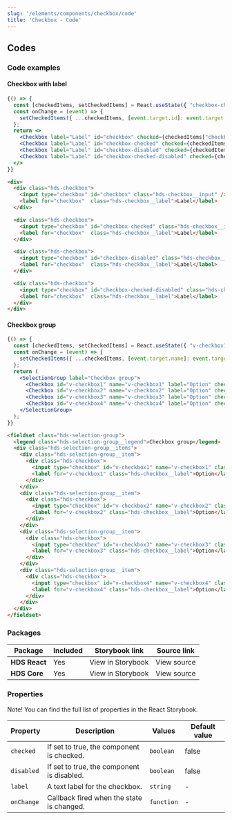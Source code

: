 ```yaml
---
slug: '/elements/components/checkbox/code'
title: 'Checkbox - Code'
---
```




## Codes

### Code examples 

#### Checkbox with label
<Playground>

```jsx
{() => {
  const [checkedItems, setCheckedItems] = React.useState({ "checkbox-checked": true, "checkbox-checked-disabled": true });
  const onChange = (event) => {
    setCheckedItems({ ...checkedItems, [event.target.id]: event.target.checked });
  };
  return <>
    <Checkbox label="Label" id="checkbox" checked={checkedItems["checkbox"]} onChange={onChange} />
    <Checkbox label="Label" id="checkbox-checked" checked={checkedItems["checkbox-checked"]} onChange={onChange} />
    <Checkbox label="Label" id="checkbox-disabled" checked={checkedItems["checkbox-disabled"]} onChange={onChange} disabled />
    <Checkbox label="Label" id="checkbox-checked-disabled" checked={checkedItems["checkbox-checked-disabled"]} onChange={onChange} disabled />
  </>
}}
```

```html
<div>
  <div class="hds-checkbox">
    <input type="checkbox" id="checkbox" class="hds-checkbox__input" />
    <label for="checkbox"  class="hds-checkbox__label">Label</label>
  </div>

  <div class="hds-checkbox">
    <input type="checkbox" id="checkbox-checked" class="hds-checkbox__input" checked />
    <label for="checkbox"  class="hds-checkbox__label">Label</label>
  </div>

  <div class="hds-checkbox">
    <input type="checkbox" id="checkbox-disabled" class="hds-checkbox__input" disabled />
    <label for="checkbox"  class="hds-checkbox__label">Label</label>
  </div>

  <div class="hds-checkbox">
    <input type="checkbox" id="checkbox-checked-disabled" class="hds-checkbox__input" checked disabled />
    <label for="checkbox"  class="hds-checkbox__label">Label</label>
  </div>
</div>
```

</Playground>

#### Checkbox group
<Playground>

```jsx
{() => {
  const [checkedItems, setCheckedItems] = React.useState({ "v-checkbox1": true, "v-checkbox2": true });
  const onChange = (event) => {
    setCheckedItems({ ...checkedItems, [event.target.name]: event.target.checked });
  };
  return (
    <SelectionGroup label="Checkbox group">
      <Checkbox id="v-checkbox1" name="v-checkbox1" label="Option" checked={checkedItems["v-checkbox1"]} onChange={onChange} />
      <Checkbox id="v-checkbox2" name="v-checkbox2" label="Option" checked={checkedItems["v-checkbox2"]} onChange={onChange} />
      <Checkbox id="v-checkbox3" name="v-checkbox3" label="Option" checked={checkedItems["v-checkbox3"]} onChange={onChange} />
      <Checkbox id="v-checkbox4" name="v-checkbox4" label="Option" checked={checkedItems["v-checkbox4"]} onChange={onChange} />
    </SelectionGroup>
  );
}}
```

```html
<fieldset class="hds-selection-group">
  <legend class="hds-selection-group__legend">Checkbox group</legend>
  <div class="hds-selection-group__items">
    <div class="hds-selection-group__item">
      <div class="hds-checkbox">
        <input type="checkbox" id="v-checkbox1" name="v-checkbox1" class="hds-checkbox__input" value="foo" checked />
        <label for="v-checkbox1" class="hds-checkbox__label">Option</label>
      </div>
    </div>
    <div class="hds-selection-group__item">
      <div class="hds-checkbox">
        <input type="checkbox" id="v-checkbox2" name="v-checkbox2" class="hds-checkbox__input" value="bar" checked/>
        <label for="v-checkbox2" class="hds-checkbox__label">Option</label>
      </div>
    </div>
    <div class="hds-selection-group__item">
      <div class="hds-checkbox">
        <input type="checkbox" id="v-checkbox3" name="v-checkbox3" class="hds-checkbox__input" value="baz" />
        <label for="v-checkbox3" class="hds-checkbox__label">Option</label>
      </div>
    </div>
    <div class="hds-selection-group__item">
      <div class="hds-checkbox">
        <input type="checkbox" id="v-checkbox4" name="v-checkbox4" class="hds-checkbox__input" value="qux" />
        <label for="v-checkbox4" class="hds-checkbox__label">Option</label>
      </div>
    </div>
  </div>
</fieldset>
```

</Playground>


### Packages
| Package           | Included                      | Storybook link                                                                                                                      | Source link   |
| ----------------- | ----------------------------- | ----------------------------------------------------------------------------------------------------------------------------------- | ------------- |
| **HDS React**     | <IconCheckCircleFill /> Yes   | <Link size="M" external href="/storybook/react/?path=/story/components-checkbox--default">View in Storybook</Link>  | <Link size="M" external href="https://github.com/City-of-Helsinki/helsinki-design-system/blob/master/packages/react/src/components/checkbox/Checkbox.tsx">View source</Link> |
| **HDS Core**      | <IconCheckCircleFill /> Yes   | <Link size="M" external href="/storybook/core/?path=/story/components-checkbox--default">View in Storybook</Link> | <Link size="M" external href="https://github.com/City-of-Helsinki/helsinki-design-system/tree/master/packages/core/src/components/checkbox">View source</Link> |

### Properties
Note! You can find the full list of properties in the <Link size="M" href="/storybook/react/?path=/story/components-checkbox--default" external>React Storybook.</Link>

| Property                   | Description                                                                | Values      | Default value |
| -------------------------- | -------------------------------------------------------------------------- | ----------- | ------------- |
| `checked`                  | If set to true, the component is checked.                                  | `boolean`   | false         |
| `disabled`                 | If set to true, the component is disabled.                                 | `boolean`   | false         |
| `label`                    | A text label for the checkbox.                                             | `string`    | -             |
| `onChange`                 | Callback fired when the state is changed.                                  | `function`     | -             |

